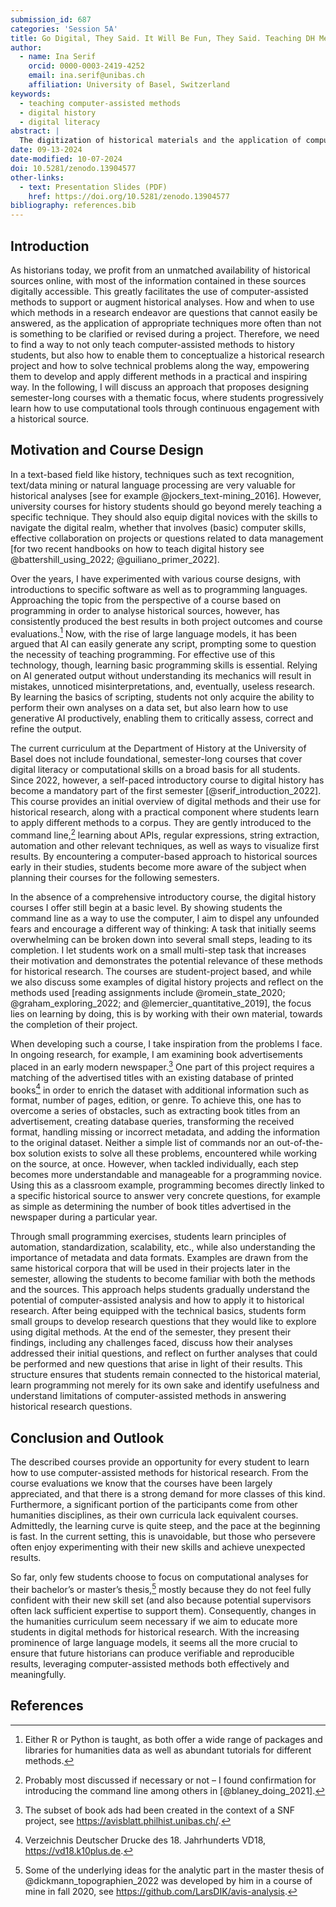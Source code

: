 ```yaml
---
submission_id: 687
categories: 'Session 5A'
title: Go Digital, They Said. It Will Be Fun, They Said. Teaching DH Methods for Historical Research 
author:
  - name: Ina Serif
    orcid: 0000-0003-2419-4252
    email: ina.serif@unibas.ch
    affiliation: University of Basel, Switzerland
keywords:
  - teaching computer-assisted methods
  - digital history
  - digital literacy
abstract: |
  The digitization of historical materials and the application of computational techniques significantly expand the spectrum of sources and questions for historical research. However, the practical use of computer-assisted methods often involves resolving technical problems unique to a specific project. When teaching such methods to history students, this is the major challenge: there isn't a simple set of commands that covers all the potential issues in a research project. Moreover, the goal is not to train humanities students to be computer scientists, but to equip them with the skills to tackle specific problems. I will discuss how, based on problems faced in my own research, I combine the teaching of computer-assisted methods with student projects to help the students understand the limitations of out-of-the-box solutions while letting them experience the possibilities of digital analyses. Through their own project, students learn how to break down research questions into separate, manageable technical tasks and identify which types of problems can and which can’t be resolved using digital history methods.
date: 09-13-2024
date-modified: 10-07-2024
doi: 10.5281/zenodo.13904577
other-links:
  - text: Presentation Slides (PDF)
    href: https://doi.org/10.5281/zenodo.13904577
bibliography: references.bib
---
```


## Introduction

As historians today, we profit from an unmatched availability of historical sources online, with most of the information contained in these sources  digitally accessible. This greatly facilitates the use of computer-assisted methods to support or augment historical analyses. How and when to use which methods in a research endeavor are questions that cannot easily be answered, as the application of appropriate techniques  more often than not is something to be clarified or revised during a project. Therefore, we need to find a way to not only teach computer-assisted methods to history students, but also how to enable them to conceptualize a historical research project and how to solve technical problems along the way, empowering them to develop and apply different methods in a practical and inspiring way. In the following, I will discuss an approach that proposes designing semester-long courses with a thematic focus, where students progressively learn how to use computational tools through continuous engagement with a historical source.

## Motivation and Course Design

In a text-based field like history, techniques such as text recognition, text/data mining or natural language processing are very valuable for historical analyses [see for example @jockers_text-mining_2016]. However, university courses for history students should go beyond merely teaching a specific technique. They should also equip digital novices with the skills to navigate the digital realm, whether that involves (basic) computer skills, effective collaboration on projects or questions related to data management [for two recent handbooks on how to teach digital history see @battershill_using_2022; @guiliano_primer_2022].

Over the years, I have experimented with various course designs, with introductions to specific software as well as to programming languages. Approaching the topic from the perspective of a course based on programming in order to analyse historical sources, however, has consistently produced the best results in both project outcomes and course evaluations.[^4] Now, with the rise of large language models, it has been argued that AI can easily generate any script, prompting some to question the necessity of teaching programming. For effective use of this technology, though, learning basic programming skills is essential. Relying on AI generated output without understanding its mechanics will result in mistakes, unnoticed misinterpretations, and, eventually, useless research. By learning the basics of scripting, students not only acquire the ability to perform their own analyses on a data set, but also learn how to use generative AI productively, enabling them to critically assess, correct and refine the output.

The current curriculum at the Department of History at the University of Basel does not include foundational, semester-long courses that cover digital literacy or computational skills on a broad basis for all students. Since 2022, however, a self-paced introductory course to digital history has become a mandatory part of the first semester [@serif_introduction_2022]. This course provides an initial overview of digital methods and their use for historical research, along with a practical component where students learn to apply different methods to a corpus. They are gently introduced to the command line,[^3] learning about APIs, regular expressions, string extraction, automation and other relevant techniques, as well as ways to visualize first results. By encountering a computer-based approach to historical sources early in their studies, students become more aware of the subject when planning their courses for the following semesters.

In the absence of a comprehensive introductory course, the digital history courses I offer still begin at a basic level. By showing students the command line as a way to use the computer, I aim to dispel any unfounded fears and encourage a different way of thinking: A task that initially seems overwhelming can be broken down into several small steps, leading to its completion. I let students work on a small multi-step task that increases their motivation and demonstrates the potential relevance of these methods for historical research. The courses are student-project based, and while we also discuss some examples of digital history projects and reflect on the methods used [reading assignments include @romein_state_2020; @graham_exploring_2022; and @lemercier_quantitative_2019], the focus lies on learning by doing, this is by working with their own material, towards the completion of their project.

When developing such a course, I take inspiration from the problems I face. In ongoing research, for example, I am examining book advertisements placed in an early modern newspaper.[^1] One part of this project requires a matching of the advertised titles with an existing database of printed books[^2] in order to enrich the dataset with additional information such as format, number of pages, edition, or genre. To achieve this, one has to overcome a series of obstacles, such as extracting book titles from an advertisement, creating database queries, transforming the received format, handling missing or incorrect metadata, and adding the information to the original dataset. Neither a simple list of commands nor an out-of-the-box solution exists to solve all these problems, encountered while working on the source, at once. However, when tackled individually, each step becomes more understandable and manageable for a programming novice. Using this as a classroom example, programming becomes directly linked to a specific historical source to answer very concrete questions, for example as simple as determining the number of book titles advertised in the newspaper during a particular year.

Through small programming exercises, students learn principles of automation, standardization, scalability, etc.\, while also understanding the importance of metadata and data formats. Examples are drawn from the same historical corpora that will be used in their projects later in the semester, allowing the students to become familiar with both the methods and the sources. This approach helps students gradually understand the potential of computer-assisted analysis and  how to apply it to historical research. After being equipped with the technical basics, students form small groups to  develop research questions that they would like to explore using digital methods. At the end of the semester, they present their findings, including any challenges faced, discuss how their analyses addressed their initial questions, and reflect on further analyses that could be performed and new questions that arise in light of their results. This structure ensures that students remain connected to the historical material, learn programming not merely for its own sake and identify usefulness and understand limitations of computer-assisted methods in answering historical research questions.

[^1]: The subset of book ads had been created in the context of a SNF project, see <https://avisblatt.philhist.unibas.ch/>.

[^2]: Verzeichnis Deutscher Drucke des 18. Jahrhunderts VD18, <https://vd18.k10plus.de>.

[^3]: Probably most discussed if necessary or not -- I found confirmation for introducing the command line among others in [@blaney_doing_2021].

[^4]: Either R or Python is taught, as both offer a wide range of packages and libraries for humanities data as well as abundant tutorials for different methods.

## Conclusion and Outlook

The described courses provide an opportunity for every student to learn how to use computer-assisted methods for historical research. From the course evaluations we know that the courses have been largely appreciated, and that there is a strong demand for more classes of this kind. Furthermore, a significant portion of the participants come from other humanities disciplines, as their own curricula lack equivalent courses. Admittedly, the learning curve is quite steep, and the pace at the beginning is fast. In the current setting, this is unavoidable, but those who persevere often enjoy experimenting with their new skills and achieve unexpected results.

So far, only few students choose to focus on computational analyses for their bachelor's or master's thesis,[^5] mostly because they do not feel fully confident with their new skill set (and also because potential supervisors often lack sufficient expertise to support them). Consequently, changes in the humanities curriculum seem necessary if we aim to educate more students in digital methods for historical research. With the increasing prominence of large language models, it seems all the more crucial to ensure that future historians can produce verifiable and reproducible results, leveraging computer-assisted methods both effectively and meaningfully.

[^5]: Some of the underlying ideas for the analytic part in the master thesis of @dickmann_topographien_2022 was developed by him in a course of mine in fall 2020, see <https://github.com/LarsDIK/avis-analysis>.

## References

::: {#refs}
:::

